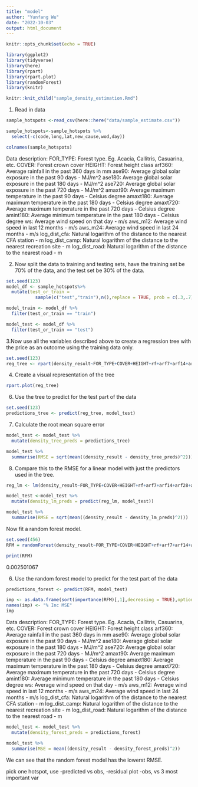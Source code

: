 ```yaml
---
title: "model"
author: "Yunfang Wu"
date: "2022-10-03"
output: html_document
---
```


```r
knitr::opts_chunk$set(echo = TRUE)
```

```r
library(ggplot2)
library(tidyverse)
library(here)
library(rpart)
library(rpart.plot)
library(randomForest)
library(knitr)
```

```r
knitr::knit_child("sample_density_estimation.Rmd")
```


1. Read in data

```r
sample_hotspots <-read_csv(here::here("data/sample_estimate.csv"))
```


```r
sample_hotspots<-sample_hotspots %>% 
  select(-c(code,long,lat,new_cause,wod,day))
```
```r
colnames(sample_hotspots)
```



Data description:
FOR_TYPE: Forest type. Eg. Acacia, Callitris, Casuarina, etc.
COVER: Forest crown cover
HEIGHT: Forest height class
arf360: Average rainfall in the past 360 days in mm
ase90: Average global solar exposure in the past 90 days - MJ/m^2
ase180: Average global solar exposure in the past 180 days - MJ/m^2
ase720: Average global solar exposure in the past 720 days - MJ/m^2
amaxt90: Average maximum temperature in the past 90 days - Celsius degree
amaxt180: Average maximum temperature in the past 180 days - Celsius degree
amaxt720: Average maximum temperature in the past 720 days - Celsius degree
amint180: Average minimum temperature in the past 180 days - Celsius degree
ws: Average wind speed on that day - m/s
aws_m12: Average wind speed in last 12 months - m/s
aws_m24: Average wind speed in last 24 months - m/s
log_dist_cfa: Natural logarithm of the distance to the nearest CFA station - m
log_dist_camp: Natural logarithm of the distance to the nearest recreation site - m
log_dist_road: Natural logarithm of the distance to the nearest road - m





2. Now split the data to training and testing sets, have the training set be 70% of the data, and the test set be 30% of the data.

```r
set.seed(123)
model_df <- sample_hotspots%>%
  mutate(test_or_train = 
           sample(c("test","train"),n(),replace = TRUE, prob = c(.3,.7)))

model_train <- model_df %>%
  filter(test_or_train == "train")

model_test <- model_df %>%
  filter(test_or_train == "test")

```

3.Now use all the variables described above to create a regression tree with the price as an outcome using the training data only.

```r
set.seed(123)
reg_tree <- rpart(density_result~FOR_TYPE+COVER+HEIGHT+rf+arf7+arf14+arf28+arf60+arf90+arf180       +arf360+arf720+se+ase7+ase14+ase28+ase60+ase90+ase180+ase360+ase720+maxt+amaxt7+amaxt14+amaxt28+amaxt60+amaxt90+amaxt180+amaxt360+amaxt720+mint+amint7+amint14+amint28+amint60+amint90+amint180+month , data = model_train)
```

4. Create a visual representation of the tree 
```r
rpart.plot(reg_tree)
```

6. Use the tree to predict for the test part of the data

```r
set.seed(123)
predictions_tree <- predict(reg_tree, model_test)
```


7. Calculate the root mean square error

```r
model_test <- model_test %>%
  mutate(density_tree_preds = predictions_tree)

model_test %>%
  summarise(RMSE = sqrt(mean((density_result - density_tree_preds)^2)))

```
8. Compare this to the RMSE for a linear model with just the predictors used in the tree.
```r
reg_lm <- lm(density_result~FOR_TYPE+COVER+HEIGHT+rf+arf7+arf14+arf28+arf60+arf90+arf180       +arf360+arf720+se+ase7+ase14+ase28+ase60+ase90+ase180+ase360+ase720+maxt+amaxt7+amaxt14+amaxt28+amaxt60+amaxt90+amaxt180+amaxt360+amaxt720+mint+amint7+amint14+amint28+amint60+amint90+amint180+month, data = model_train)

model_test <-model_test %>%
  mutate(density_lm_preds = predict(reg_lm, model_test))

model_test %>%
  summarise(RMSE = sqrt(mean((density_result - density_lm_preds)^2)))

```

Now fit a random forest model.

```r
set.seed(456)
RFM = randomForest(density_result~FOR_TYPE+COVER+HEIGHT+rf+arf7+arf14+arf28+arf60+arf90+arf180       +arf360+arf720+se+ase7+ase14+ase28+ase60+ase90+ase180+ase360+ase720+maxt+amaxt7+amaxt14+amaxt28+amaxt60+amaxt90+amaxt180+amaxt360+amaxt720+mint+amint7+amint14+amint28+amint60+amint90+amint180+month, data = model_train)
```

```r
print(RFM)
```

0.002501067	

6. Use the random forest model to predict for the test part of the data

```r
predictions_forest <- predict(RFM, model_test)
```

```r
imp <- as.data.frame(sort(importance(RFM)[,1],decreasing = TRUE),optional = T)
names(imp) <- "% Inc MSE"
imp
```
Data description:
FOR_TYPE: Forest type. Eg. Acacia, Callitris, Casuarina, etc.
COVER: Forest crown cover
HEIGHT: Forest height class
arf360: Average rainfall in the past 360 days in mm
ase90: Average global solar exposure in the past 90 days - MJ/m^2
ase180: Average global solar exposure in the past 180 days - MJ/m^2
ase720: Average global solar exposure in the past 720 days - MJ/m^2
amaxt90: Average maximum temperature in the past 90 days - Celsius degree
amaxt180: Average maximum temperature in the past 180 days - Celsius degree
amaxt720: Average maximum temperature in the past 720 days - Celsius degree
amint180: Average minimum temperature in the past 180 days - Celsius degree
ws: Average wind speed on that day - m/s
aws_m12: Average wind speed in last 12 months - m/s
aws_m24: Average wind speed in last 24 months - m/s
log_dist_cfa: Natural logarithm of the distance to the nearest CFA station - m
log_dist_camp: Natural logarithm of the distance to the nearest recreation site - m
log_dist_road: Natural logarithm of the distance to the nearest road - m





```r
model_test <- model_test %>%
  mutate(density_forest_preds = predictions_forest)

model_test %>%
  summarise(MSE = mean((density_result - density_forest_preds)^2))
```
We can see that the random forest model has the lowerst RMSE.

pick one hotspot, use 
-predicted vs obs,
-residual plot
-obs, vs 3 most important var

